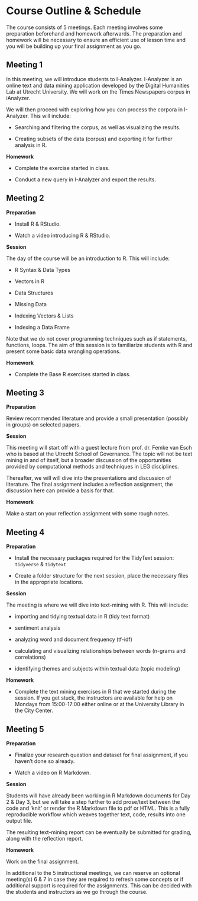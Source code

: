 # Course Outline & Schedule {.unnumbered}

The course consists of 5 meetings. Each meeting involves some preparation beforehand and homework afterwards. The preparation and homework will be necessary to ensure an efficient use of lesson time and you will be building up your final assignment as you go.  

::: {.panel-tabset}

## Meeting 1

In this meeting, we will introduce students to I-Analyzer. I-Analyzer is an online text and data mining application developed by the Digital Humanities Lab at Utrecht University. We will work on the Times Newspapers corpus in iAnalyzer.

We will then proceed with exploring how you can process the corpora in I-Analyzer. This will include:

- Searching and filtering the corpus, as well as visualizing the results. 

- Creating subsets of the data (corpus) and exporting it for further analysis in R.

**Homework**

- Complete the exercise started in class.

- Conduct a new query in I-Analyzer and export the results.

## Meeting 2

**Preparation**

- Install R & RStudio.

- Watch a video introducing R & RStudio.

**Session**

The day of the course will be an introduction to R. This will include:

- R Syntax & Data Types

- Vectors in R

- Data Structures

- Missing Data

- Indexing Vectors & Lists

- Indexing a Data Frame

Note that we do not cover programming techniques such as if statements, functions, loops. The aim of this session is to familiarize students with R and present some basic data wrangling operations.

**Homework**

- Complete the Base R exercises started in class.

## Meeting 3

**Preparation**

Review recommended literature and provide a small presentation (possibly in groups) on selected papers.

**Session**

This meeting will start off with a guest lecture from prof. dr. Femke van Esch who is based at the Utrecht School of Governance. The topic will not be text mining in and of itself, but a broader discussion of the opportunities provided by computational methods and techniques in LEG disciplines.

Thereafter, we will will dive into the presentations and discussion of literature. The final assignment includes a reflection assignment, the discussion here can provide a basis for that.

**Homework**

Make a start on your reflection assignment with some rough notes.

## Meeting 4

**Preparation**

- Install the necessary packages required for the TidyText session: `tidyverse` & `tidytext`

- Create a folder structure for the next session, place the necessary files in the appropriate locations.

**Session**

The meeting is where we will dive into text-mining with R. This will include:

- importing and tidying textual data in R (tidy text format)

- sentiment analysis 

- analyzing word and document frequency (tf-idf)

- calculating and visualizing relationships between words (n-grams and correlations)

- identifying themes and subjects within textual data (topic modeling)

**Homework**

- Complete the text mining exercises in R that we started during the session. If you get stuck, the instructors are available for help on Mondays from 15:00-17:00 either online or at the University Library in the City Center.

## Meeting 5

**Preparation**

- Finalize your research question and dataset for final assignment, if you haven't done so already.

- Watch a video on R Markdown.

**Session**

Students will have already been working in R Markdown documents for Day 2 & Day 3, but we will take a step further to add prose/text between the code and ‘knit’ or render the R Markdown file to pdf or HTML. This is a fully reproducible workflow which weaves together text, code, results into one output file.

The resulting text-mining report can be eventually be submitted for grading, along with the reflection report.

**Homework**

Work on the final assignment.

:::

In additional to the 5 instructional meetings, we can reserve an optional meeting(s) 6 & 7 in case they are required to refresh some concepts or if additional support is required for the assignments. This can be decided with the students and instructors as we go through the course.